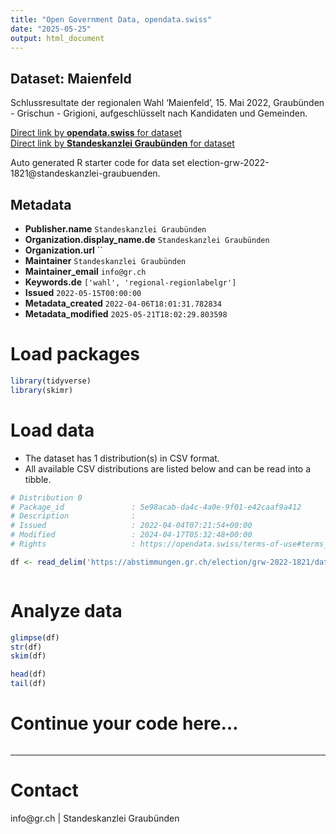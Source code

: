 ```yaml
---
title: "Open Government Data, opendata.swiss"
date: "2025-05-25"
output: html_document
---
```


## Dataset: Maienfeld

Schlussresultate der regionalen Wahl 'Maienfeld', 15. Mai 2022, Graubünden - Grischun - Grigioni, aufgeschlüsselt nach Kandidaten und Gemeinden.

[Direct link by **opendata.swiss** for dataset](https://opendata.swiss/de/dataset/maienfeld)<br>
[Direct link by **Standeskanzlei Graubünden** for dataset](https://abstimmungen.gr.ch/election/grw-2022-1821/data)

Auto generated R starter code for data set election-grw-2022-1821@standeskanzlei-graubuenden.

## Metadata

- **Publisher.name** `Standeskanzlei Graubünden`
- **Organization.display_name.de** `Standeskanzlei Graubünden`
- **Organization.url** ``
- **Maintainer** `Standeskanzlei Graubünden`
- **Maintainer_email** `info@gr.ch`
- **Keywords.de** `['wahl', 'regional-regionlabelgr']`
- **Issued** `2022-05-15T00:00:00`
- **Metadata_created** `2022-04-06T18:01:31.782834`
- **Metadata_modified** `2025-05-21T18:02:29.803598`


# Load packages

```r

library(tidyverse)
library(skimr)

```

# Load data

-   The dataset has 1 distribution(s) in CSV format.
-   All available CSV distributions are listed below and can be read into a tibble.

```r

# Distribution 0
# Package_id               : 5e98acab-da4c-4a0e-9f01-e42caaf9a412
# Description              : 
# Issued                   : 2022-04-04T07:21:54+00:00
# Modified                 : 2024-04-17T05:32:48+00:00
# Rights                   : https://opendata.swiss/terms-of-use#terms_by

df <- read_delim('https://abstimmungen.gr.ch/election/grw-2022-1821/data-csv')



```

# Analyze data

```r

glimpse(df)
str(df)
skim(df)

head(df)
tail(df)

```

# Continue your code here...

```r

```

------------------------------------------------------------------------

# Contact

info@gr.ch | Standeskanzlei Graubünden
